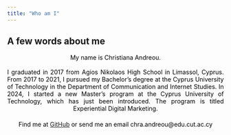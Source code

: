 ```yaml
---
title: "Who am I"
---
```


<style>
    .about-text {
        text-align: justify;   /* Στοιχίζει το κείμενο */
        color: black;          /* Χρώμα μαύρο */
        text-align-last: center; /* Κεντράρει την τελευταία γραμμή */
        margin: 0 auto;        /* Κεντράρισμα του κειμένου */
        max-width: 800px;      /* Περιορίζει το πλάτος */
    }

    .space-after {
        margin-bottom: 20px;  /* Κενό μετά το κείμενο (μπορείς να το προσαρμόσεις) */
    }

    .left-align {
        text-align: left;     /* Στοιχίζει το κείμενο αριστερά */
    }
</style>

<h2>A few words about me</h2>
<p class="about-text left-align">My name is Christiana Andreou.</p></br>
<p class="about-text space-after">I graduated in 2017 from Agios Nikolaos High School in Limassol, Cyprus. From 2017 to 2021, I pursued my Bachelor's degree at the Cyprus University of Technology in the Department of Communication and Internet Studies. In 2024, I started a new Master’s program at the Cyprus University of Technology, which has just been introduced. The program is titled Experiential Digital Marketing.</p>
<p class="about-text space-after">Find me at <a href="https://github.com/ChristianaAndreou/" target="_blank">GitHub</a> or send me an email chra.andreou@edu.cut.ac.cy </p>





